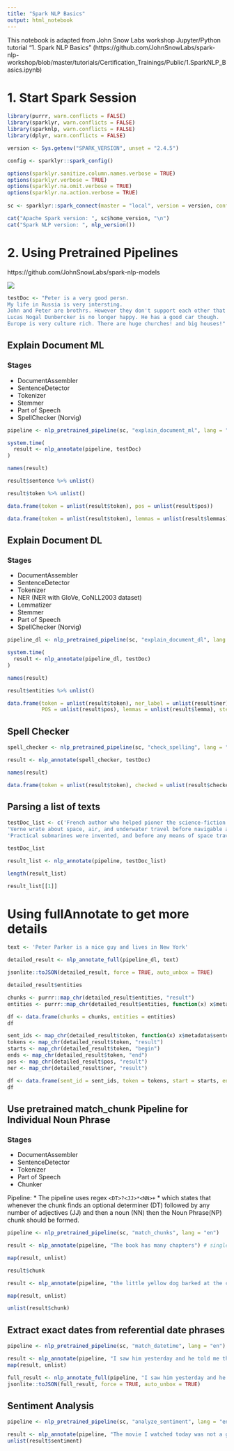 ```yaml
---
title: "Spark NLP Basics"
output: html_notebook
---
```


This notebook is adapted from John Snow Labs workshop Jupyter/Python tutorial "1. Spark NLP Basics"
(https://github.com/JohnSnowLabs/spark-nlp-workshop/blob/master/tutorials/Certification_Trainings/Public/1.SparkNLP_Basics.ipynb)


# 1. Start Spark Session

```r
library(purrr, warn.conflicts = FALSE)
library(sparklyr, warn.conflicts = FALSE)
library(sparknlp, warn.conflicts = FALSE)
library(dplyr, warn.conflicts = FALSE)

version <- Sys.getenv("SPARK_VERSION", unset = "2.4.5")

config <- sparklyr::spark_config()

options(sparklyr.sanitize.column.names.verbose = TRUE)
options(sparklyr.verbose = TRUE)
options(sparklyr.na.omit.verbose = TRUE)
options(sparklyr.na.action.verbose = TRUE)
    
sc <- sparklyr::spark_connect(master = "local", version = version, config = config)

cat("Apache Spark version: ", sc$home_version, "\n")
cat("Spark NLP version: ", nlp_version())
```

# 2. Using Pretrained Pipelines
https://github.com/JohnSnowLabs/spark-nlp-models

![](pre-trained-pipelines.png)
```r
testDoc <- "Peter is a very good persn.
My life in Russia is very intersting.
John and Peter are brothrs. However they don't support each other that much.
Lucas Nogal Dunbercker is no longer happy. He has a good car though.
Europe is very culture rich. There are huge churches! and big houses!"
```

## Explain Document ML
### Stages
* DocumentAssembler
* SentenceDetector
* Tokenizer
* Stemmer
* Part of Speech
* SpellChecker (Norvig)

```r
pipeline <- nlp_pretrained_pipeline(sc, "explain_document_ml", lang = "en")
```

```r
system.time(
  result <- nlp_annotate(pipeline, testDoc)
)
```

```r
names(result)
```

```r
result$sentence %>% unlist()
```

```r
result$token %>% unlist()
```

```r
data.frame(token = unlist(result$token), pos = unlist(result$pos))
```

```r
data.frame(token = unlist(result$token), lemmas = unlist(result$lemmas), stems = unlist(result$stems), spell = unlist(result$spell))
```

## Explain Document DL
### Stages
* DocumentAssembler
* SentenceDetector
* Tokenizer
* NER (NER with GloVe, CoNLL2003 dataset)
* Lemmatizer
* Stemmer
* Part of Speech
* SpellChecker (Norvig)

```r
pipeline_dl <- nlp_pretrained_pipeline(sc, "explain_document_dl", lang = "en")
```

```r
system.time(
  result <- nlp_annotate(pipeline_dl, testDoc)
)
```
```r
names(result)
```

```r
result$entities %>% unlist()
```

```r
data.frame(token = unlist(result$token), ner_label = unlist(result$ner), spell_corrected = unlist(result$checked),
           POS = unlist(result$pos), lemmas = unlist(result$lemma), stems = unlist(result$stem))
```

## Spell Checker
```r
spell_checker <- nlp_pretrained_pipeline(sc, "check_spelling", lang = "en")
```

```r
result <- nlp_annotate(spell_checker, testDoc)

names(result)
```
```r
data.frame(token = unlist(result$token), checked = unlist(result$checked))
```

## Parsing a list of texts
```r
testDoc_list <- c('French author who helped pioner the science-fiction genre.',
'Verne wrate about space, air, and underwater travel before navigable aircrast',
'Practical submarines were invented, and before any means of space travel had been devised.')

testDoc_list
```
```r
result_list <- nlp_annotate(pipeline, testDoc_list)

length(result_list)
```

```r
result_list[[1]]
```
# Using fullAnnotate to get more details
```r
text <- 'Peter Parker is a nice guy and lives in New York'
```

```r
detailed_result <- nlp_annotate_full(pipeline_dl, text)
```

```r
jsonlite::toJSON(detailed_result, force = TRUE, auto_unbox = TRUE)
```

```r
detailed_result$entities
```

```r
chunks <- purrr::map_chr(detailed_result$entities, "result")
entities <- purrr::map_chr(detailed_result$entities, function(x) x$metadata$entity)

df <- data.frame(chunks = chunks, entities = entities)
df
```

```r
sent_ids <- map_chr(detailed_result$token, function(x) x$metadata$sentence)
tokens <- map_chr(detailed_result$token, "result")
starts <- map_chr(detailed_result$token, "begin")
ends <- map_chr(detailed_result$token, "end")
pos <- map_chr(detailed_result$pos, "result")
ner <- map_chr(detailed_result$ner, "result")

df <- data.frame(sent_id = sent_ids, token = tokens, start = starts, end = ends, pos = pos, ner = ner)
df
```

## Use pretrained match_chunk Pipeline for Individual Noun Phrase
### Stages
* DocumentAssembler
* SentenceDetector
* Tokenizer
* Part of Speech
* Chunker

Pipeline:
* The pipeline uses regex `<DT>?<JJ>*<NN>+`
* which states that whenever the chunk finds an optional determiner (DT) followed by any number of adjectives (JJ) and then a noun (NN) then the Noun Phrase(NP) chunk should be formed.
```r
pipeline <- nlp_pretrained_pipeline(sc, "match_chunks", lang = "en")
```
```r
result <- nlp_annotate(pipeline, "The book has many chapters") # single noun phrase
```
```r
map(result, unlist)
```
```r
result$chunk
```
```r
result <- nlp_annotate(pipeline, "the little yellow dog barked at the cat") # Multiple noun phrases
```

```r
map(result, unlist)
```
```r
unlist(result$chunk)
```

## Extract exact dates from referential date phrases
```r
pipeline <- nlp_pretrained_pipeline(sc, "match_datetime", lang = "en")
```

```r
result <- nlp_annotate(pipeline, "I saw him yesterday and he told me that he will visit us next week")
map(result, unlist)
```
```r
full_result <- nlp_annotate_full(pipeline, "I saw him yesterday and he told me that he will visit us next week")
jsonlite::toJSON(full_result, force = TRUE, auto_unbox = TRUE)
```

## Sentiment Analysis
```r
pipeline <- nlp_pretrained_pipeline(sc, "analyze_sentiment", lang = "en")
```

```r
result <- nlp_annotate(pipeline, "The movie I watched today was not a good one")
unlist(result$sentiment)
```





